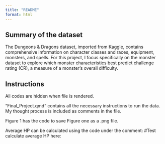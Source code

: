 ```yaml
---
title: "README"
format: html
---
```


## Summary of the dataset
The Dungeons & Dragons dataset, imported from Kaggle, contains comprehensive information on character classes and races, equipment, monsters, and spells. For this project, I focus specifically on the monster dataset to explore which monster characteristics best predict challenge rating (CR), a measure of a monster's overall difficulty.

## Instructions

All codes are hidden when file is rendered.

"Final_Project.qmd" contains all the necessary instructions to run the data. My thought process is included as comments in the file.

Figure 1 has the code to save Figure one as a .png file.

Average HP can be calculated using the code under the comment: #Test calculate average HP here:
